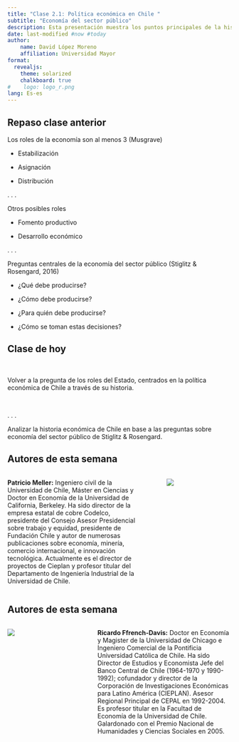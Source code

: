 ---
title: "Clase 2.1: Política económica en Chile "
subtitle: "Economía del sector público"
description: Esta presentación muestra los puntos principales de la historia económica de Chile según Patricio Meller y Ricardo Ffrench-Davis. Considera las visiones imperantes y las políticas aplicadas, y sus resultados finales. Discute la dificultad de hacer política económica en la práctica, y los roles imperantes del sector público en cada ocasión.
date: last-modified #now #today
author:
    name: David López Moreno
    affiliation: Universidad Mayor
format: 
  revealjs:
    theme: solarized
    chalkboard: true
#    logo: logo_r.png
lang: Es-es
---

## Repaso clase anterior {.smaller}

Los roles de la economía son al menos 3 (Musgrave)

-   Estabilización

-   Asignación

-   Distribución

. . .

Otros posibles roles

-   Fomento productivo

-   Desarrollo económico

. . .

Preguntas centrales de la economía del sector público (Stiglitz & Rosengard, 2016)

-   ¿Qué debe producirse?

-   ¿Cómo debe producirse?

-   ¿Para quién debe producirse?

-   ¿Cómo se toman estas decisiones?

## Clase de hoy

<p> </p>

Volver a la pregunta de los roles del Estado, centrados en la política económica de Chile a través de su historia.

<p> </p>

. . .

Analizar la historia económica de Chile en base a las preguntas sobre economía del sector público de Stiglitz & Rosengard.

## Autores de esta semana {.smaller}

::: columns

::: {.column width="62%"}
**Patricio Meller:** Ingeniero civil de la Universidad de Chile, Máster en Ciencias y Doctor en Economía de la Universidad de California, Berkeley. Ha sido director de la empresa estatal de cobre Codelco, presidente del Consejo Asesor Presidencial sobre trabajo y equidad, presidente de Fundación Chile y autor de numerosas publicaciones sobre economía, minería, comercio internacional, e innovación tecnológica. Actualmente es el director de proyectos de Cieplan y profesor titular del Departamento de Ingeniería Industrial de la Universidad de Chile.
:::

::: {.column width="3%"}
:::

::: {.column width="30%"}
![](https://assets.megamediaradios.fm/sites/2/2020/08/10604_1_5f3125819df34.jpg)
:::
:::

## Autores de esta semana {.smaller}

::: columns
::: {.column width="30%"}
![](https://econ.uchile.cl/uploads/usuario/ficha_3614df9eaa50088fd1d7b0338576d62f6f0ae5fd.jpg)
:::

::: {.column width="3%"}
:::

::: {.column width="62%"}
**Ricardo Ffrench-Davis:** Doctor en Economía y Magister de la Universidad de Chicago e Ingeniero Comercial de la Pontificia Universidad Católica de Chile. Ha sido Director de Estudios y Economista Jefe del Banco Central de Chile (1964-1970 y 1990-1992); cofundador y director de la Corporación de Investigaciones Económicas para Latino América (CIEPLAN). Asesor Regional Principal de CEPAL en 1992-2004. Es profesor titular en la Facultad de Economía de la Universidad de Chile. Galardonado con el Premio Nacional de Humanidades y Ciencias Sociales en 2005.
:::
:::
